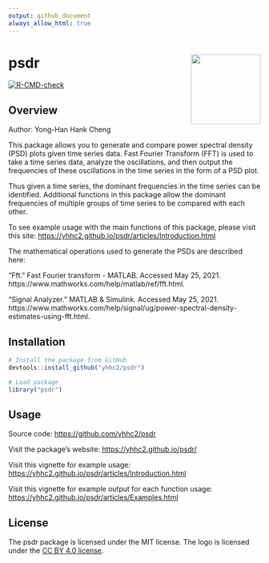 ```yaml
---
output: github_document
always_allow_html: true
---
```


<!-- README.md is generated from README.Rmd. Please edit that file -->

# psdr <a href='https://yhhc2.github.io/psdr/'><img src='man/figures/logo.png' align="right" height="139" /></a>

<!-- badges: start -->
  [![R-CMD-check](https://github.com/yhhc2/psdr/workflows/R-CMD-check/badge.svg)](https://github.com/yhhc2/psdr/actions)
<!-- badges: end -->

## Overview

Author: Yong-Han Hank Cheng

This package allows you to generate and compare power spectral density (PSD)
plots given time series data. Fast Fourier Transform (FFT) is used to take a time 
series data, analyze the oscillations, and then output the frequencies of these 
oscillations in the time series in the form of a PSD plot.

Thus given a time series, the dominant frequencies in the time series can be 
identified. Additional functions in this package allow the dominant frequencies 
of multiple groups of time series to be compared with each other. 

To see example usage with the main functions of this package, please visit
this site: <https://yhhc2.github.io/psdr/articles/Introduction.html>

The mathematical operations used to generate the PSDs are described here:

“Fft.” Fast Fourier transform - MATLAB. Accessed May 25, 2021. 
https://www.mathworks.com/help/matlab/ref/fft.html. 

“Signal Analyzer.” MATLAB &amp; Simulink. Accessed May 25, 2021. https://www.mathworks.com/help/signal/ug/power-spectral-density-estimates-using-fft.html. 

## Installation

```r
# Install the package from GitHub
devtools::install_github("yhhc2/psdr")
```

```r
# Load package
library("psdr")

```

## Usage

Source code: <https://github.com/yhhc2/psdr>

Visit the package's website: <https://yhhc2.github.io/psdr/>

Visit this vignette for example usage: <https://yhhc2.github.io/psdr/articles/Introduction.html>

Visit this vignette for example output for each function usage: <https://yhhc2.github.io/psdr/articles/Examples.html>

## License
The psdr package is licensed under the MIT license. The logo is licensed under the <a href='https://creativecommons.org/licenses/by/4.0/'> CC BY 4.0 license</a>.


